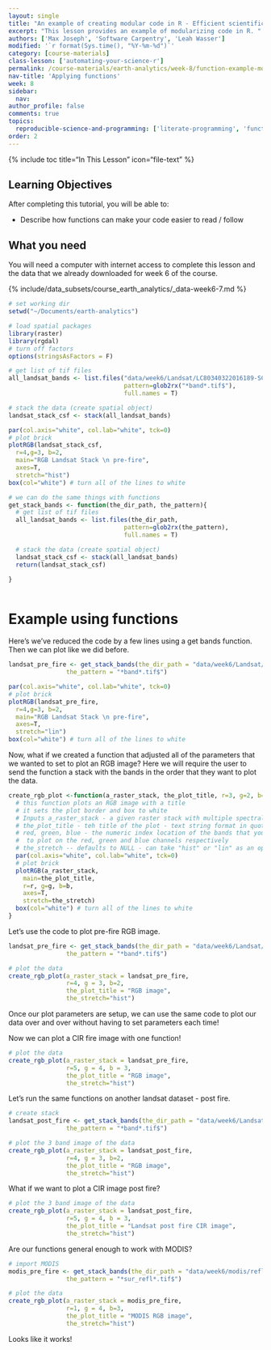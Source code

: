 ```yaml
---
layout: single
title: "An example of creating modular code in R - Efficient scientific programming"
excerpt: "This lesson provides an example of modularizing code in R. "
authors: ['Max Joseph', 'Software Carpentry', 'Leah Wasser']
modified: '`r format(Sys.time(), "%Y-%m-%d")`'
category: [course-materials]
class-lesson: ['automating-your-science-r']
permalink: /course-materials/earth-analytics/week-8/function-example-modular-code-r/
nav-title: 'Applying functions'
week: 8
sidebar:
  nav:
author_profile: false
comments: true
topics:
  reproducible-science-and-programming: ['literate-programming', 'functions']
order: 2
---
```



{% include toc title="In This Lesson" icon="file-text" %}

<div class='notice--success' markdown="1">

## <i class="fa fa-graduation-cap" aria-hidden="true"></i> Learning Objectives

After completing this tutorial, you will be able to:

* Describe how functions can make your code easier to read / follow

## <i class="fa fa-check-square-o fa-2" aria-hidden="true"></i> What you need

You will need a computer with internet access to complete this lesson and the
data that we already downloaded for week 6 of the course.

{% include/data_subsets/course_earth_analytics/_data-week6-7.md %}
</div>


```r

# set working dir
setwd("~/Documents/earth-analytics")

# load spatial packages
library(raster)
library(rgdal)
# turn off factors
options(stringsAsFactors = F)
```


```r
# get list of tif files
all_landsat_bands <- list.files("data/week6/Landsat/LC80340322016189-SC20170128091153/crop",
                                pattern=glob2rx("*band*.tif$"),
                                full.names = T)

# stack the data (create spatial object)
landsat_stack_csf <- stack(all_landsat_bands)

par(col.axis="white", col.lab="white", tck=0)
# plot brick
plotRGB(landsat_stack_csf,
  r=4,g=3, b=2,
  main="RGB Landsat Stack \n pre-fire",
  axes=T,
  stretch="hist")
box(col="white") # turn all of the lines to white


```


```r

# we can do the same things with functions
get_stack_bands <- function(the_dir_path, the_pattern){
  # get list of tif files
  all_landsat_bands <- list.files(the_dir_path,
                                pattern=glob2rx(the_pattern),
                                full.names = T)

  # stack the data (create spatial object)
  landsat_stack_csf <- stack(all_landsat_bands)
  return(landsat_stack_csf)

}



```


# Example using functions

Here's we've reduced the code by a few lines using a get bands function. Then we
can plot like we did before.

```r
landsat_pre_fire <- get_stack_bands(the_dir_path = "data/week6/Landsat/LC80340322016189-SC20170128091153/crop",
                the_pattern = "*band*.tif$")

par(col.axis="white", col.lab="white", tck=0)
# plot brick
plotRGB(landsat_pre_fire,
  r=4,g=3, b=2,
  main="RGB Landsat Stack \n pre-fire",
  axes=T,
  stretch="lin")
box(col="white") # turn all of the lines to white

```


Now, what if we created a function that adjusted
all of the parameters that we wanted to set to plot an RGB image? Here we
will require the user to send the function a stack with the bands in the order
that they want to plot the data.

```r
create_rgb_plot <-function(a_raster_stack, the_plot_title, r=3, g=2, b=1, the_stretch=NULL){
  # this function plots an RGB image with a title
  # it sets the plot border and box to white
  # Inputs a_raster_stack - a given raster stack with multiple spectral bands
  # the_plot_title - teh title of the plot - text string format in quotes
  # red, green, blue - the numeric index location of the bands that you want
  #  to plot on the red, green and blue channels respectively
  # the_stretch -- defaults to NULL - can take "hist" or "lin" as an option
  par(col.axis="white", col.lab="white", tck=0)
  # plot brick
  plotRGB(a_raster_stack,
    main=the_plot_title,
    r=r, g=g, b=b,
    axes=T,
    stretch=the_stretch)
  box(col="white") # turn all of the lines to white
}

```

Let's use the code to plot pre-fire RGB image.

```r
landsat_pre_fire <- get_stack_bands(the_dir_path = "data/week6/Landsat/LC80340322016189-SC20170128091153/crop",
                the_pattern = "*band*.tif$")

# plot the data
create_rgb_plot(a_raster_stack = landsat_pre_fire,
                r=4, g = 3, b=2,
                the_plot_title = "RGB image",
                the_stretch="hist")
```

Once our plot parameters are setup, we can use the same code to plot our data
over and over without having to set parameters each time!

Now we can plot a CIR fire image with one function!

```r
# plot the data
create_rgb_plot(a_raster_stack = landsat_pre_fire,
                r=5, g = 4, b = 3,
                the_plot_title = "RGB image",
                the_stretch="hist")
```

Let's run the same functions on another landsat dataset  - post fire.

```r
# create stack
landsat_post_fire <- get_stack_bands(the_dir_path = "data/week6/Landsat/LC80340322016205-SC20170127160728/crop",
                the_pattern = "*band*.tif$")

# plot the 3 band image of the data
create_rgb_plot(a_raster_stack = landsat_post_fire,
                r=4, g = 3, b=2,
                the_plot_title = "RGB image",
                the_stretch="hist")

```

What if we want to plot a CIR image post fire?

```r
# plot the 3 band image of the data
create_rgb_plot(a_raster_stack = landsat_post_fire,
                r=5, g = 4, b = 3,
                the_plot_title = "Landsat post fire CIR image",
                the_stretch="hist")

```

Are our functions general enough to work with MODIS?

```r
# import MODIS
modis_pre_fire <- get_stack_bands(the_dir_path = "data/week6/modis/reflectance/07_july_2016/crop",
                the_pattern = "*sur_refl*.tif$")

# plot the data
create_rgb_plot(a_raster_stack = modis_pre_fire,
                r=1, g = 4, b=3,
                the_plot_title = "MODIS RGB image",
                the_stretch="hist")
```

Looks like it works!
